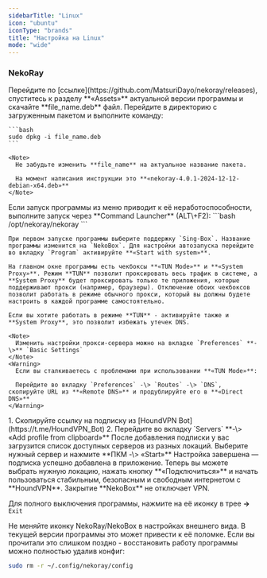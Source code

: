 ```yaml
---
sidebarTitle: "Linux"
icon: "ubuntu"
iconType: "brands"
title: "Настройка на Linux"
mode: "wide"
---
```


### NekoRay

<Steps>
  <Step title="Загрузка приложения" icon="cloud-arrow-down" iconType="solid">
    Перейдите по [ссылке](https://github.com/MatsuriDayo/nekoray/releases), спуститесь к разделу **«Assets»** актуальной версии программы и скачайте **file_name.deb** файл.
  </Step>
  <Step title="Установка приложения" icon="floppy-disk" iconType="solid">
    Перейдите в директорию с загруженным пакетом и выполните команду:

    ```bash
    sudo dpkg -i file_name.deb
    ```

    <Note>
      Не забудьте изменить **file_name** на актуальное название пакета.

      На момент написания инструкции это **«nekoray-4.0.1-2024-12-12-debian-x64.deb»**
    </Note>
  </Step>
  <Step title="Настройка приложения" icon="gear" iconType="solid">
    <Warning>
      Если запуск программы из меню приводит к её неработоспособности, выполните запуск через **Command Launcher** (ALT\+F2):
    </Warning>
    ```bash
      /opt/nekoray/nekoray
    ```

    При первом запуске программы выберите поддержку `Sing-Box`. Название программы изменится на `NekoBox`. Для настройки автозапуска перейдите во вкладку `Program` активируйте **«Start with system»**.

    На главном окне программы есть чекбоксы **«TUN Mode»** и **«System Proxy»**. Режим **TUN** позволит проксировать весь трафик в системе, а **System Proxy** будет проксировать только те приложения, которые поддерживают прокси (например, браузеры). Отключение обоих чекбоксов позволит работать в режиме обычного прокси, который вы должны будете настроить в каждой программе самостоятельно.

    Если вы хотите работать в режиме **TUN** - активируйте также и **System Proxy**, это позволит избежать утечек DNS.

    <Note>
      Изменить настройки прокси-сервера можно на вкладке `Preferences` **-\>** `Basic Settings`
    </Note>
    <Warning>
      Если вы сталкиваетесь с проблемами при использовании **«TUN Mode»**:

      Перейдите во вкладку `Preferences` -\> `Routes` -\> `DNS`, скопируйте URL из **«Remote DNS»** и продублируйте его в **«Direct DNS»**
    </Warning>
  </Step>
  <Step title="Добавление подписки" icon="plus" iconType="solid">
    1. Скопируйте ссылку на подписку из [HoundVPN Bot](https://t.me/HoundVPN_Bot)
    2. Перейдите во вкладку `Servers` **-\> «Add profile from clipboard»**
  </Step>
  <Step title="Выбор локации" icon="location-arrow" iconType="solid">
    После добавления подписки у вас загрузится список доступных серверов из разных локаций. Выберите нужный сервер и нажмите **ПКМ -\> «Start»**
  </Step>
  <Step title="Готово" icon="flag-checkered" iconType="solid">
    Настройка завершена — подписка успешно добавлена в приложение. Теперь вы можете выбрать нужную локацию, нажать кнопку **«Подключиться»** и начать пользоваться стабильным, безопасным и свободным интернетом с **HoundVPN**.
  </Step>
</Steps>

<Warning>
  Закрытие **NekoBox** не отключает VPN.

  Для полного выключения программы, нажмите на её иконку в трее **-\>** `Exit`
</Warning>

<Danger>
  Не меняйте иконку NekoRay/NekoBox в настройках внешнего вида. В текущей версии программы это может привести к её поломке. Если вы прочитали это слишком поздно - восстановить работу программы можно полностью удалив конфиг:
</Danger>

```bash
sudo rm -r ~/.config/nekoray/config
```